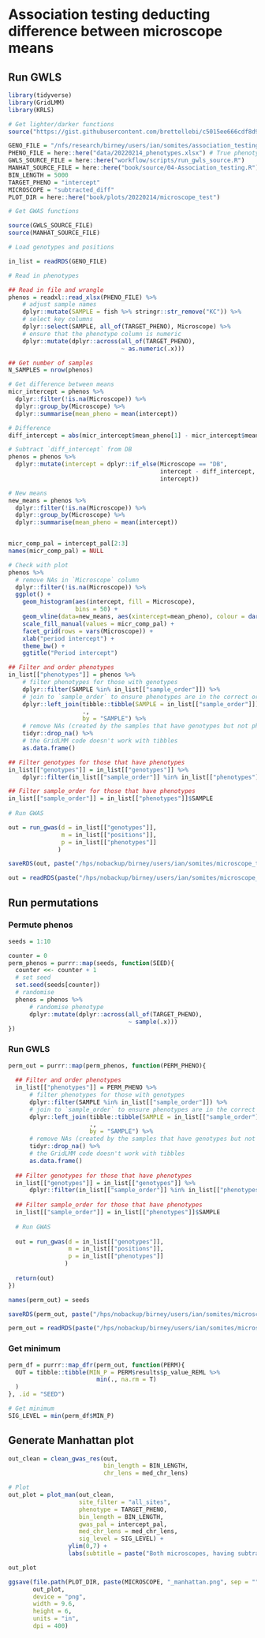 # Association testing deducting difference between microscope means

## Run GWLS

```r
library(tidyverse)
library(GridLMM)
library(KRLS)

# Get lighter/darker functions
source("https://gist.githubusercontent.com/brettellebi/c5015ee666cdf8d9f7e25fa3c8063c99/raw/91e601f82da6c614b4983d8afc4ef399fa58ed4b/karyoploteR_lighter_darker.R")

GENO_FILE = "/nfs/research/birney/users/ian/somites/association_testing/20220214/all_sites/inputs/5000.rds"
PHENO_FILE = here::here("data/20220214_phenotypes.xlsx") # True phenotypes
GWLS_SOURCE_FILE = here::here("workflow/scripts/run_gwls_source.R")
MANHAT_SOURCE_FILE = here::here("book/source/04-Association_testing.R")
BIN_LENGTH = 5000
TARGET_PHENO = "intercept"
MICROSCOPE = "subtracted_diff"
PLOT_DIR = here::here("book/plots/20220214/microscope_test")

# Get GWAS functions

source(GWLS_SOURCE_FILE)
source(MANHAT_SOURCE_FILE)
```


```r

# Load genotypes and positions

in_list = readRDS(GENO_FILE)

```

```r
# Read in phenotypes

## Read in file and wrangle
phenos = readxl::read_xlsx(PHENO_FILE) %>%
    # adjust sample names
    dplyr::mutate(SAMPLE = fish %>% stringr::str_remove("KC")) %>%
    # select key columns
    dplyr::select(SAMPLE, all_of(TARGET_PHENO), Microscope) %>%
    # ensure that the phenotype column is numeric
    dplyr::mutate(dplyr::across(all_of(TARGET_PHENO),
                                ~ as.numeric(.x))) 

## Get number of samples
N_SAMPLES = nrow(phenos)

# Get difference between means
micr_intercept = phenos %>% 
  dplyr::filter(!is.na(Microscope)) %>% 
  dplyr::group_by(Microscope) %>% 
  dplyr::summarise(mean_pheno = mean(intercept))

# Difference
diff_intercept = abs(micr_intercept$mean_pheno[1] - micr_intercept$mean_pheno[2])

# Subtract `diff_intercept` from DB
phenos = phenos %>% 
  dplyr::mutate(intercept = dplyr::if_else(Microscope == "DB",
                                           intercept - diff_intercept,
                                           intercept))

# New means
new_means = phenos %>% 
  dplyr::filter(!is.na(Microscope)) %>% 
  dplyr::group_by(Microscope) %>% 
  dplyr::summarise(mean_pheno = mean(intercept))


micr_comp_pal = intercept_pal[2:3]
names(micr_comp_pal) = NULL

# Check with plot
phenos %>% 
  # remove NAs in `Microscope` column
  dplyr::filter(!is.na(Microscope)) %>% 
  ggplot() +
    geom_histogram(aes(intercept, fill = Microscope),
                   bins = 50) +
    geom_vline(data=new_means, aes(xintercept=mean_pheno), colour = darker(micr_comp_pal, amount = 50)) +
    scale_fill_manual(values = micr_comp_pal) +
    facet_grid(rows = vars(Microscope)) +
    xlab("period intercept") +
    theme_bw() +
    ggtitle("Period intercept")

```

```r

## Filter and order phenotypes
in_list[["phenotypes"]] = phenos %>%
    # filter phenotypes for those with genotypes
    dplyr::filter(SAMPLE %in% in_list[["sample_order"]]) %>%
    # join to `sample_order` to ensure phenotypes are in the correct order   
    dplyr::left_join(tibble::tibble(SAMPLE = in_list[["sample_order"]]),
                     .,
                     by = "SAMPLE") %>%
    # remove NAs (created by the samples that have genotypes but not phenotypes)
    tidyr::drop_na() %>%
    # the GridLMM code doesn't work with tibbles
    as.data.frame()

## Filter genotypes for those that have phenotypes
in_list[["genotypes"]] = in_list[["genotypes"]] %>%
    dplyr::filter(in_list[["sample_order"]] %in% in_list[["phenotypes"]]$SAMPLE)

## Filter sample_order for those that have phenotypes
in_list[["sample_order"]] = in_list[["phenotypes"]]$SAMPLE
            
# Run GWAS

out = run_gwas(d = in_list[["genotypes"]],
               m = in_list[["positions"]],
               p = in_list[["phenotypes"]]
              )

saveRDS(out, paste("/hps/nobackup/birney/users/ian/somites/microscope_test/gwas_results/", MICROSCOPE, ".rds", sep = ""))
```

```r
out = readRDS(paste("/hps/nobackup/birney/users/ian/somites/microscope_test/gwas_results/", MICROSCOPE, ".rds", sep = ""))
```

## Run permutations

### Permute phenos

```r
seeds = 1:10

counter = 0
perm_phenos = purrr::map(seeds, function(SEED){
  counter <<- counter + 1
  # set seed
  set.seed(seeds[counter])
  # randomise
  phenos = phenos %>% 
      # randomise phenotype
      dplyr::mutate(dplyr::across(all_of(TARGET_PHENO),
                                  ~ sample(.x)))
})
```

### Run GWLS

```r
perm_out = purrr::map(perm_phenos, function(PERM_PHENO){
  
  ## Filter and order phenotypes
  in_list[["phenotypes"]] = PERM_PHENO %>%
      # filter phenotypes for those with genotypes
      dplyr::filter(SAMPLE %in% in_list[["sample_order"]]) %>%
      # join to `sample_order` to ensure phenotypes are in the correct order   
      dplyr::left_join(tibble::tibble(SAMPLE = in_list[["sample_order"]]),
                       .,
                       by = "SAMPLE") %>%
      # remove NAs (created by the samples that have genotypes but not phenotypes)
      tidyr::drop_na() %>%
      # the GridLMM code doesn't work with tibbles
      as.data.frame()
  
  ## Filter genotypes for those that have phenotypes
  in_list[["genotypes"]] = in_list[["genotypes"]] %>%
      dplyr::filter(in_list[["sample_order"]] %in% in_list[["phenotypes"]]$SAMPLE)
  
  ## Filter sample_order for those that have phenotypes
  in_list[["sample_order"]] = in_list[["phenotypes"]]$SAMPLE
              
  # Run GWAS
  
  out = run_gwas(d = in_list[["genotypes"]],
                 m = in_list[["positions"]],
                 p = in_list[["phenotypes"]]
                )
  
  return(out)
})

names(perm_out) = seeds

saveRDS(perm_out, paste("/hps/nobackup/birney/users/ian/somites/microscope_test/perms/", MICROSCOPE, ".rds", sep = ""))
```

```r
perm_out = readRDS(paste("/hps/nobackup/birney/users/ian/somites/microscope_test/perms/", MICROSCOPE, ".rds", sep = ""))
```

### Get minimum

```r
perm_df = purrr::map_dfr(perm_out, function(PERM){
  OUT = tibble::tibble(MIN_P = PERM$results$p_value_REML %>%
                         min(., na.rm = T)
  )
}, .id = "SEED")

# Get minimum
SIG_LEVEL = min(perm_df$MIN_P)
```

## Generate Manhattan plot

```r
out_clean = clean_gwas_res(out,
                           bin_length = BIN_LENGTH,
                           chr_lens = med_chr_lens)

# Plot
out_plot = plot_man(out_clean,
                    site_filter = "all_sites",
                    phenotype = TARGET_PHENO,
                    bin_length = BIN_LENGTH, 
                    gwas_pal = intercept_pal,
                    med_chr_lens = med_chr_lens,
                    sig_level = SIG_LEVEL) +
                 ylim(0,7) + 
                 labs(subtitle = paste("Both microscopes, having subtrated the difference in means\nn samples: ", N_SAMPLES, sep = ""))

out_plot

```

```r
ggsave(file.path(PLOT_DIR, paste(MICROSCOPE, "_manhattan.png", sep = "")),
       out_plot,
       device = "png",
       width = 9.6,
       height = 6,
       units = "in",
       dpi = 400)
```

